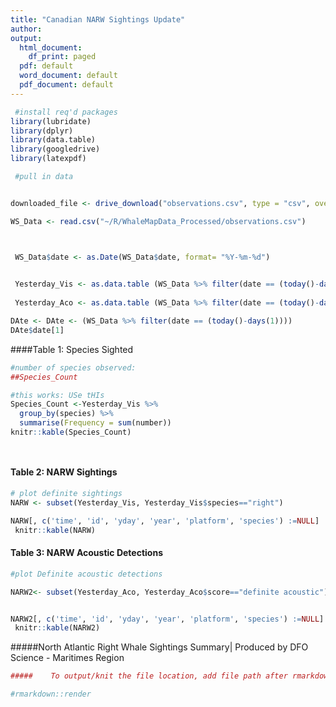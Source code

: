 ---
title: "Canadian NARW Sightings Update"
author: 
output:
  html_document:
    df_print: paged
  pdf: default
  word_document: default
  pdf_document: default
---


```{r, include=FALSE}

 #install req'd packages
library(lubridate)
library(dplyr)
library(data.table)
library(googledrive)
library(latexpdf)


```


```{r, echo=FALSE, include=FALSE}
 #pull in data


downloaded_file <- drive_download("observations.csv", type = "csv", overwrite = TRUE)

WS_Data <- read.csv("~/R/WhaleMapData_Processed/observations.csv")



 WS_Data$date <- as.Date(WS_Data$date, format= "%Y-%m-%d")

                                 
 Yesterday_Vis <- as.data.table (WS_Data %>% filter(date == (today()-days(1)), score == "definite visual"))
 
 Yesterday_Aco <- as.data.table (WS_Data %>% filter(date == (today()-days(1)),score == "definite acoustic"))

```


```{r, echo=FALSE, comment="Daily Sightings information for Atlantic Canada for:"}



DAte <- DAte <- (WS_Data %>% filter(date == (today()-days(1))))
DAte$date[1]


```


####Table 1: Species Sighted
```{r, results='asis',echo=FALSE, comment="Species"}
#number of species observed:
##Species_Count

#this works: USe tHIs
Species_Count <-Yesterday_Vis %>% 
  group_by(species) %>% 
  summarise(Frequency = sum(number))
knitr::kable(Species_Count)




```




#### Table 2: NARW Sightings

```{r,results='asis', echo=FALSE}
# plot definite sightings
NARW <- subset(Yesterday_Vis, Yesterday_Vis$species=="right")

NARW[, c('time', 'id', 'yday', 'year', 'platform', 'species') :=NULL]
 knitr::kable(NARW)
```


#### Table 3: NARW Acoustic Detections

```{r,results='asis', echo=FALSE}
#plot Definite acoustic detections

NARW2<- subset(Yesterday_Aco, Yesterday_Aco$score=="definite acoustic")


NARW2[, c('time', 'id', 'yday', 'year', 'platform', 'species') :=NULL]
 knitr::kable(NARW2)

```





#####North Atlantic Right Whale Sightings Summary| Produced by DFO Science - Maritimes Region



```{r, echo=FALSE, include=FALSE}
#####    To output/knit the file location, add file path after rmarkdown::render()

#rmarkdown::render
```

